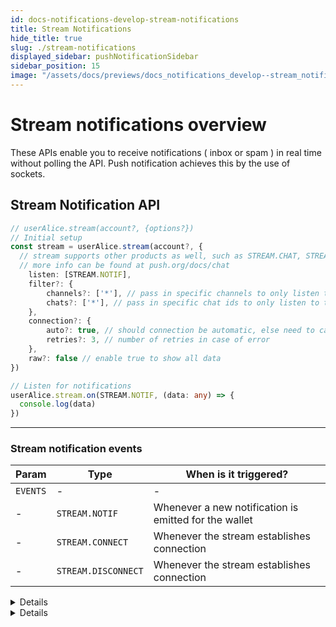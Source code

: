 ```yaml
---
id: docs-notifications-develop-stream-notifications
title: Stream Notifications
hide_title: true
slug: ./stream-notifications
displayed_sidebar: pushNotificationSidebar
sidebar_position: 15
image: "/assets/docs/previews/docs_notifications_develop--stream_notifications.png"
---
```


# Stream notifications overview

These APIs enable you to receive notifications ( inbox or spam ) in real time without polling the API. Push notification achieves this by the use of sockets.


<Head>
  <title>
    {"Stream Notifications | Push Notifications | Push Documentation"}
  </title>
</Head>


## Stream Notification API

<Tabs className="codetabs" groupId="code-examples">
  <TabItem value="js" attributes={{className: "codetab js"}} default>

```typescript
// userAlice.stream(account?, {options?})
// Initial setup
const stream = userAlice.stream(account?, {
  // stream supports other products as well, such as STREAM.CHAT, STREAM.CHAT_OPS
  // more info can be found at push.org/docs/chat
	listen: [STREAM.NOTIF],
	filter?: {
		channels?: ['*'], // pass in specific channels to only listen to those
		chats?: ['*'], // pass in specific chat ids to only listen to those
	},
	connection?: {
		auto?: true, // should connection be automatic, else need to call stream.connect();
		retries?: 3, // number of retries in case of error
	},
	raw?: false // enable true to show all data
})

// Listen for notifications
userAlice.stream.on(STREAM.NOTIF, (data: any) => {
  console.log(data)
})
```

  </TabItem>
</Tabs>

---

### Stream notification events

| Param    | Type                | When is it triggered?                                 |
| -------- | ------------------- | ----------------------------------------------------- |
| `EVENTS` | -                   | -                                                     |
| -        | `STREAM.NOTIF`      | Whenever a new notification is emitted for the wallet |
| -        | `STREAM.CONNECT`    | Whenever the stream establishes connection            |
| -        | `STREAM.DISCONNECT` | Whenever the stream establishes connection            |


<Details summary="Expected response (STEAM.NOTIF - Notification inbox stream)">

```typescript
{
  "event": "notification.inbox",
  "origin": "other",
  "timestamp": "2023-10-06T01:55:51.000Z",
  "from": "0xfFA1aF9E558B68bBC09ad74058331c100C135280",
  "to": [
    "eip155:0xffa1af9e558b68bbc09ad74058331c100c135280"
  ],
  "notifID": "1676",
  "channel": {
    "name": "Testing Goerli",
    "icon": "https://gateway.ipfs.io/ipfs/bafybeifu3tisz7cntfnoolwe6tthi554b2cdl46jzcr5amo6swucyautzq/QmYZZnnEuTnzjkhhnRZWaHgYTeHsohLZEme9LomWRYQAZ5",
    "url": "https://dev.push.org/"
  },
  "meta": {
    "type": "NOTIFICATION.BROADCAST"
  },
  "message": {
    "notification": {
      "title": "Testing Goerli - notification TITLE:",
      "body": "notification BODY"
    },
    "payload": {
      "title": "payload title",
      "body": "sample msg body",
      "cta": "",
      "embed": "",
      "meta": {
          "domain": "push.org"
      }
    }
  },
  "config": {
    "expiry": null,
    "silent": false,
    "hidden": false
  },
  "source": "ETH_TEST_GOERLI",
  "raw": {
    "verificationProof": "eip712v2:0xf2b50f07c7cdae4a493860554301dc017dd6f819f92db3aba534dffde210bfaa0f545818e919c42c3bb51181339af33ad83e3bc691ada7fcccdcbc7fb3b3abd91b::uid::feaa2d31-85ec-47d2-b38c-6f797f637de7"
  }
}
```

</Details>

<Details summary="Expected response (STEAM.NOTIF - Notification spam stream)">

```typescript
{
  "event": "notification.spam",
  "origin": "other",
  "timestamp": "2023-10-06T01:55:51.000Z",
  "from": "0xfFA1aF9E558B68bBC09ad74058331c100C135280",
  "to": [
    "eip155:0x1f1a304af17f22cac91eeca5f31a0f814d752377"
  ],
  "notifID": "1677",
  "channel": {
    "name": "Testing Goerli",
    "icon": "https://gateway.ipfs.io/ipfs/bafybeifu3tisz7cntfnoolwe6tthi554b2cdl46jzcr5amo6swucyautzq/QmYZZnnEuTnzjkhhnRZWaHgYTeHsohLZEme9LomWRYQAZ5",
    "url": "https://dev.push.org/"
  },
  "meta": {
    "type": "NOTIFICATION.TARGETED"
  },
  "message": {
    "notification": {
      "title": "Testing Goerli - notification TITLE:",
      "body": "notification BODY"
    },
    "payload": {
      "title": "payload title",
      "body": "sample msg body",
      "cta": "",
      "embed": "",
      "meta": {
          "domain": "push.org"
      }
    }
  },
  "config": {
    "expiry": null,
    "silent": false,
    "hidden": false
  },
  "source": "ETH_TEST_GOERLI",
  "raw": {
    "verificationProof": "eip712v2:0x6b903f16d0ce87483643e1502e7416203cb7ecef0e947a497f0fb6fbe1c43c3511f2f602b757ab02c1be7daa07f3872ee14e4d05134f1ecb3d11fe58324422c01c::uid::6c0fad10-d1eb-4779-84d3-3a96bd96263f"
  }
}
```

</Details>
